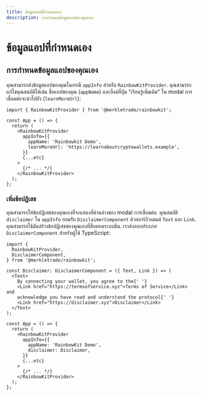 ```yaml
---
title: ข้อมูลแอปที่กำหนดเอง
description: การกำหนดข้อมูลแอปของคุณเอง
---
```


# ข้อมูลแอปที่กำหนดเอง

## การกำหนดข้อมูลแอปของคุณเอง

คุณสามารถส่งข้อมูลแอปของคุณในกรณี `appInfo` สำหรับ `RainbowKitProvider`. คุณสามารถแก้ไขคุณสมบัติได้เช่น ชื่อแอปของคุณ (`appName`) และลิ้งค์ที่ปุ่ม “เรียนรู้เพิ่มเติม” ใน modal การเชื่อมต่อจะนำไปยัง (`learnMoreUrl`):

```tsx
import { RainbowKitProvider } from '@merkletrade/rainbowkit';

const App = () => {
  return (
    <RainbowKitProvider
      appInfo={{
        appName: 'Rainbowkit Demo',
        learnMoreUrl: 'https://learnaboutcryptowallets.example',
      }}
      {...etc}
    >
      {/* ... */}
    </RainbowKitProvider>
  );
};
```

### เพิ่มข้อปฏิเสธ

คุณสามารถให้ข้อปฏิเสธของคุณเองที่จะแสดงที่ด้านล่างของ modal การเชื่อมต่อ. คุณสมบัติ `disclaimer` ใน `appInfo` ยอมรับ `DisclaimerComponent` ด้วยอาร์กิวเมนต์ `Text` และ `Link`. คุณสามารถใช้มันสร้างข้อปฏิเสธของคุณเองที่สืบทอดระบบธีม. เราส่งออกประเภท `DisclaimerComponent` สำหรับผู้ใช้ TypeScript:

```tsx
import {
  RainbowKitProvider,
  DisclaimerComponent,
} from '@merkletrade/rainbowkit';

const Disclaimer: DisclaimerComponent = ({ Text, Link }) => (
  <Text>
    By connecting your wallet, you agree to the{' '}
    <Link href="https://termsofservice.xyz">Terms of Service</Link> and
    acknowledge you have read and understand the protocol{' '}
    <Link href="https://disclaimer.xyz">Disclaimer</Link>
  </Text>
);

const App = () => {
  return (
    <RainbowKitProvider
      appInfo={{
        appName: 'RainbowKit Demo',
        disclaimer: Disclaimer,
      }}
      {...etc}
    >
      {/* ... */}
    </RainbowKitProvider>
  );
};
```
